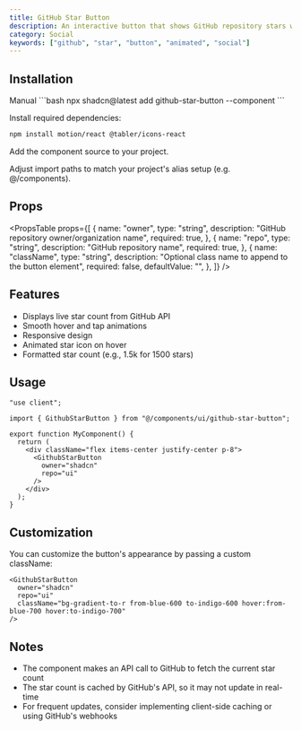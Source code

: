 ```yaml
---
title: GitHub Star Button
description: An interactive button that shows GitHub repository stars with smooth animations on hover.
category: Social
keywords: ["github", "star", "button", "animated", "social"]
---
```


<CodePreview
  name="github-star-button"
  title="GitHub Star Button"
  description="An interactive button that shows GitHub repository stars with smooth animations on hover."
/>

## Installation

<CodeTabs>

<TabsList>
  <TabsTrigger value="cli">
    <Shadcn />
  </TabsTrigger>
  <TabsTrigger value="manual">Manual</TabsTrigger>
</TabsList>

<TabsContent value="cli">
```bash
npx shadcn@latest add github-star-button --component
```
</TabsContent>

<TabsContent value="manual">

<Steps>

<Step>Install required dependencies:</Step>

```bash
npm install motion/react @tabler/icons-react
```

<Step>Add the component source to your project.</Step>

<ComponentSource name="github-star-button" title="components/ui/github-star-button.tsx" />

<Step>
  Adjust import paths to match your project's alias setup (e.g. @/components).
</Step>

</Steps> 
</TabsContent> 
</CodeTabs>

## Props

<PropsTable
  props={[
    {
      name: "owner",
      type: "string",
      description: "GitHub repository owner/organization name",
      required: true,
    },
    {
      name: "repo",
      type: "string",
      description: "GitHub repository name",
      required: true,
    },
    {
      name: "className",
      type: "string",
      description: "Optional class name to append to the button element",
      required: false,
      defaultValue: "",
    },
  ]}
/>

## Features

- Displays live star count from GitHub API
- Smooth hover and tap animations
- Responsive design
- Animated star icon on hover
- Formatted star count (e.g., 1.5k for 1500 stars)

## Usage

```tsx
"use client";

import { GithubStarButton } from "@/components/ui/github-star-button";

export function MyComponent() {
  return (
    <div className="flex items-center justify-center p-8">
      <GithubStarButton 
        owner="shadcn" 
        repo="ui" 
      />
    </div>
  );
}
```

## Customization

You can customize the button's appearance by passing a custom className:

```tsx
<GithubStarButton 
  owner="shadcn" 
  repo="ui"
  className="bg-gradient-to-r from-blue-600 to-indigo-600 hover:from-blue-700 hover:to-indigo-700"
/>
```

## Notes

- The component makes an API call to GitHub to fetch the current star count
- The star count is cached by GitHub's API, so it may not update in real-time
- For frequent updates, consider implementing client-side caching or using GitHub's webhooks
